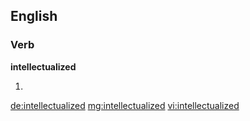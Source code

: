 ==English==

===Verb===
'''intellectualized'''

# {{past of|[[intellectualize]]}}

[[de:intellectualized]]
[[mg:intellectualized]]
[[vi:intellectualized]]